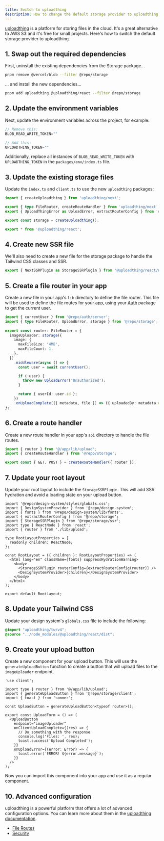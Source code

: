 ```yaml
---
title: Switch to uploadthing
description: How to change the default storage provider to uploadthing.
---
```


[uploadthing](https://uploadthing.com) is a platform for storing files in the cloud. It's a great alternative to AWS S3 and it's free for small projects. Here's how to switch the default storage provider to uploadthing.

## 1. Swap out the required dependencies

First, uninstall the existing dependencies from the Storage package...

```sh title="Terminal"
pnpm remove @vercel/blob --filter @repo/storage
```

... and install the new dependencies...

```sh title="Terminal"
pnpm add uploadthing @uploadthing/react --filter @repo/storage
```

## 2. Update the environment variables

Next, update the environment variables across the project, for example:

```js title="apps/app/.env"
// Remove this:
BLOB_READ_WRITE_TOKEN=""

// Add this:
UPLOADTHING_TOKEN=""
```

Additionally, replace all instances of `BLOB_READ_WRITE_TOKEN` with `UPLOADTHING_TOKEN` in the `packages/env/index.ts` file.

## 3. Update the existing storage files

Update the `index.ts` and `client.ts` to use the new `uploadthing` packages:

<CodeGroup>

```ts title="packages/storage/index.ts"
import { createUploadthing } from 'uploadthing/next';

export { type FileRouter, createRouteHandler } from 'uploadthing/next';
export { UploadThingError as UploadError, extractRouterConfig } from 'uploadthing/server';

export const storage = createUploadthing();
```

```ts title="packages/storage/client.ts"
export * from '@uploadthing/react';
```

</CodeGroup>

## 4. Create new SSR file

We'll also need to create a new file for the storage package to handle the Tailwind CSS classes and SSR.

```ts title="packages/storage/ssr.ts"
export { NextSSRPlugin as StorageSSRPlugin } from '@uploadthing/react/next-ssr-plugin';
```

## 5. Create a file router in your app

Create a new file in your app's `lib` directory to define the file router. This file will be used to define the file routes for your app, using your [Auth](/packages/authentication) package to get the current user.

```ts title="apps/app/app/lib/upload.ts"
import { currentUser } from '@repo/auth/server';
import { type FileRouter, UploadError, storage } from '@repo/storage';
  
export const router: FileRouter = {
  imageUploader: storage({
    image: {
      maxFileSize: '4MB',
      maxFileCount: 1,
    },
  })
    .middleware(async () => {
      const user = await currentUser();

      if (!user) {
        throw new UploadError('Unauthorized');
      }

      return { userId: user.id };
    })
    .onUploadComplete(({ metadata, file }) => ({ uploadedBy: metadata.userId }),
};
```

## 6. Create a route handler

Create a new route handler in your app's `api` directory to handle the file routes.

```ts title="apps/app/app/api/upload/route.ts"
import { router } from '@/app/lib/upload';
import { createRouteHandler } from '@repo/storage';

export const { GET, POST } = createRouteHandler({ router });
```

## 7. Update your root layout

Update your root layout to include the `StorageSSRPlugin`. This will add SSR hydration and avoid a loading state on your upload button.

```tsx title="apps/app/app/layout.tsx {4,5,7,16}"
import '@repo/design-system/styles/globals.css';
import { DesignSystemProvider } from '@repo/design-system';
import { fonts } from '@repo/design-system/lib/fonts';
import { extractRouterConfig } from '@repo/storage';
import { StorageSSRPlugin } from '@repo/storage/ssr';
import type { ReactNode } from 'react';
import { router } from './lib/upload';

type RootLayoutProperties = {
  readonly children: ReactNode;
};

const RootLayout = ({ children }: RootLayoutProperties) => (
  <html lang="en" className={fonts} suppressHydrationWarning>
    <body>
      <StorageSSRPlugin routerConfig={extractRouterConfig(router)} />
      <DesignSystemProvider>{children}</DesignSystemProvider>
    </body>
  </html>
);

export default RootLayout;
```

## 8. Update your Tailwind CSS

Update your design system's `globals.css` file to include the following:

```css title="packages/design-system/styles/globals.css"
@import "uploadthing/tw/v4";
@source "../node_modules/@uploadthing/react/dist";
```

## 9. Create your upload button

Create a new component for your upload button. This will use the `generateUploadButton` function to create a button that will upload files to the `imageUploader` endpoint.

```tsx title="apps/app/app/(authenticated)/components/upload-button.tsx"
'use client';

import type { router } from '@/app/lib/upload';
import { generateUploadButton } from '@repo/storage/client';
import { toast } from 'sonner';

const UploadButton = generateUploadButton<typeof router>();

export const UploadForm = () => (
  <UploadButton
    endpoint="imageUploader"
    onClientUploadComplete={(res) => {
      // Do something with the response
      console.log('Files: ', res);
      toast.success('Upload Completed');
    }}
    onUploadError={(error: Error) => {
      toast.error(`ERROR! ${error.message}`);
    }}
  />
);
```

Now you can import this component into your app and use it as a regular component.

## 10. Advanced configuration

uploadthing is a powerful platform that offers a lot of advanced configuration options. You can learn more about them in the [uploadthing documentation](https://docs.uploadthing.com/).

- [File Routes](https://docs.uploadthing.com/file-routes)
- [Security](https://docs.uploadthing.com/concepts/auth-security)